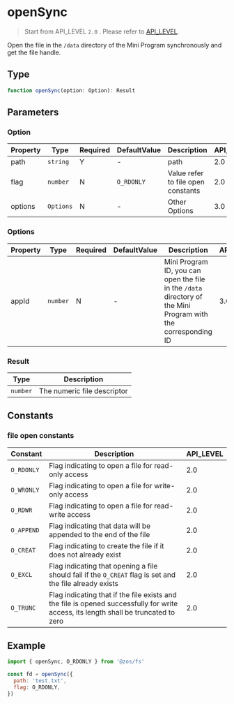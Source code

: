 # openSync

> Start from API_LEVEL `2.0` . Please refer to [API_LEVEL](../../../../guides/framework/device/compatibility.md).

Open the file in the `/data` directory of the Mini Program synchronously and get the file handle.

## Type

```ts
function openSync(option: Option): Result
```

## Parameters

### Option

| Property | Type                 | Required | DefaultValue          | Description                        | API_LEVEL |
| -------- | -------------------- | -------- | --------------------- | ---------------------------------- | --------- |
| path     | <code>string</code>  | Y        | -                     | path                               | 2.0       |
| flag     | <code>number</code>  | N        | <code>O_RDONLY</code> | Value refer to file open constants | 2.0       |
| options  | <code>Options</code> | N        | -                     | Other Options                      | 3.0       |

### Options

| Property | Type                | Required | DefaultValue | Description                                                                                                   | API_LEVEL |
| -------- | ------------------- | -------- | ------------ | ------------------------------------------------------------------------------------------------------------- | --------- |
| appId    | <code>number</code> | N        | -            | Mini Program ID, you can open the file in the `/data` directory of the Mini Program with the corresponding ID | 3.0       |

### Result

| Type                | Description                 |
| ------------------- | --------------------------- |
| <code>number</code> | The numeric file descriptor |

## Constants

### file open constants

| Constant   | Description                                                                                                                         | API_LEVEL |
| ---------- | ----------------------------------------------------------------------------------------------------------------------------------- | --------- |
| `O_RDONLY` | Flag indicating to open a file for read-only access                                                                                 | 2.0       |
| `O_WRONLY` | Flag indicating to open a file for write-only access                                                                                | 2.0       |
| `O_RDWR`   | Flag indicating to open a file for read-write access                                                                                | 2.0       |
| `O_APPEND` | Flag indicating that data will be appended to the end of the file                                                                   | 2.0       |
| `O_CREAT`  | Flag indicating to create the file if it does not already exist                                                                     | 2.0       |
| `O_EXCL`   | Flag indicating that opening a file should fail if the `O_CREAT` flag is set and the file already exists                            | 2.0       |
| `O_TRUNC`  | Flag indicating that if the file exists and the file is opened successfully for write access, its length shall be truncated to zero | 2.0       |

## Example

```js
import { openSync, O_RDONLY } from '@zos/fs'

const fd = openSync({
  path: 'test.txt',
  flag: O_RDONLY,
})
```

